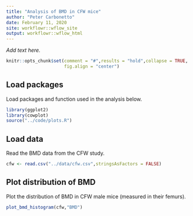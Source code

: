 ```yaml
---
title: "Analysis of BMD in CFW mice"
author: "Peter Carbonetto"
date: February 11, 2020
site: workflowr::wflow_site
output: workflowr::wflow_html
---
```


*Add text here.*

```r
knitr::opts_chunk$set(comment = "#",results = "hold",collapse = TRUE,
                      fig.align = "center")
```

Load packages
-------------

Load packages and function used in the analysis below.

```r
library(ggplot2)
library(cowplot)
source("../code/plots.R")
```

Load data
---------

Read the BMD data from the CFW study.

```r
cfw <- read.csv("../data/cfw.csv",stringsAsFactors = FALSE)
```

Plot distribution of BMD
------------------------

Plot the distribution of BMD in CFW male mice (measured in their
femurs).

```r
plot_bmd_histogram(cfw,"BMD")
```
